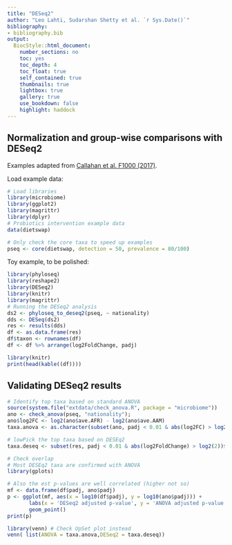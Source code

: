 ```yaml
---
title: "DESeq2"
author: "Leo Lahti, Sudarshan Shetty et al. `r Sys.Date()`"
bibliography: 
- bibliography.bib
output:
  BiocStyle::html_document:
    number_sections: no
    toc: yes
    toc_depth: 4
    toc_float: true
    self_contained: true
    thumbnails: true
    lightbox: true
    gallery: true
    use_bookdown: false
    highlight: haddock
---
```

<!--
  %\VignetteEngine{knitr::rmarkdown}
  %\VignetteIndexEntry{microbiome tutorial - comparisons}
  %\usepackage[utf8]{inputenc}
  %\VignetteEncoding{UTF-8}  
-->


## Normalization and group-wise comparisons with DESeq2

Examples adapted from [Callahan et al. F1000 (2017)](https://f1000research.com/articles/5-1492/v2).

Load example data:

```r
# Load libraries
library(microbiome)
library(ggplot2)
library(magrittr)
library(dplyr)
# Probiotics intervention example data 
data(dietswap) 

# Only check the core taxa to speed up examples
pseq <- core(dietswap, detection = 50, prevalence = 80/100)
```


Toy example, to be polished:

```r
library(phyloseq)
library(reshape2)
library(DESeq2)
library(knitr)
library(magrittr)
# Running the DESeq2 analysis
ds2 <- phyloseq_to_deseq2(pseq, ~ nationality)
dds <- DESeq(ds2)
res <- results(dds)
df <- as.data.frame(res)
df$taxon <- rownames(df)
df <- df %>% arrange(log2FoldChange, padj)

library(knitr)
print(head(kable((df))))
```


## Validating DESeq2 results

```r
# Identify top taxa based on standard ANOVA
source(system.file("extdata/check_anova.R", package = "microbiome"))
ano <- check_anova(pseq, "nationality");
ano$log2FC <- log2(ano$ave.AFR) - log2(ano$ave.AAM)
taxa.anova <- as.character(subset(ano, padj < 0.01 & abs(log2FC) > log2(2))$taxa)

# lowPick the top taxa based on DESEq2
taxa.deseq <- subset(res, padj < 0.01 & abs(log2FoldChange) > log2(2))$taxon

# Check overlap
# Most DESEq2 taxa are confirmed with ANOVA
library(gplots)

# Also the est p-values are well correlated (higher not so)
mf <- data.frame(df$padj, ano$padj)
p <- ggplot(mf, aes(x = log10(df$padj), y = log10(ano$padj))) +
       labs(x = 'DESeq2 adjusted p-value', y = 'ANOVA adjusted p-value') +
       geom_point()
print(p)
```


```r
library(venn) # Check UpSet plot instead
venn( list(ANOVA = taxa.anova,DESeq2 = taxa.deseq))
```


